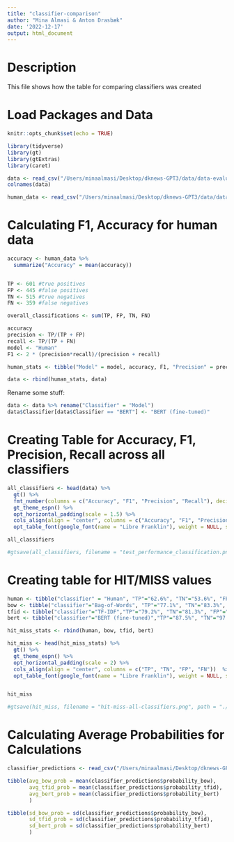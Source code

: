 ```yaml
---
title: "classifier-comparison"
author: "Mina Almasi & Anton Drasbæk"
date: '2022-12-17'
output: html_document
---
```


# Description
This file shows how the table for comparing classifiers was created


# Load Packages and Data
```r
knitr::opts_chunk$set(echo = TRUE)
```

```r
library(tidyverse)
library(gt)
library(gtExtras)
library(caret)
```

```r
data <- read_csv("/Users/minaalmasi/Desktop/dknews-GPT3/data/data-evaluate-models/all-model-results.csv")
colnames(data)
```

```r
human_data <- read_csv("/Users/minaalmasi/Desktop/dknews-GPT3/data/data-experiment/experiment_data_processed.csv")
```

# Calculating F1, Accuracy for human data
```r
accuracy <- human_data %>% 
  summarize("Accuracy" = mean(accuracy))


TP <- 601 #true positives
FP <- 445 #false positives
TN <- 515 #true negatives
FN <- 359 #false negatives

overall_classifications <- sum(TP, FP, TN, FN)

accuracy
precision <- TP/(TP + FP)
recall <- TP/(TP + FN)
model <- "Human"
F1 <- 2 * (precision*recall)/(precision + recall)

human_stats <- tibble("Model" = model, accuracy, F1, "Precision" = precision, "Recall" = recall)
```

```r
data <- rbind(human_stats, data)
```

Rename some stuff: 
```r
data <- data %>% rename("Classifier" = "Model")
data$Classifier[data$Classifier == "BERT"] <- "BERT (fine-tuned)" 
```

# Creating Table for Accuracy, F1, Precision, Recall across all classifiers
```r
all_classifiers <- head(data) %>%
  gt() %>%
  fmt_number(columns = c("Accuracy", "F1", "Precision", "Recall"), decimals = 3) %>% 
  gt_theme_espn() %>%
  opt_horizontal_padding(scale = 1.5) %>%
  cols_align(align = "center", columns = c("Accuracy", "F1", "Precision", "Recall"))  %>%
  opt_table_font(google_font(name = "Libre Franklin"), weight = NULL, style = NULL, add = TRUE)

all_classifiers
```

```r
#gtsave(all_classifiers, filename = "test_performance_classification.png", path = "./figures", expand =20)
```

# Creating table for HIT/MISS values
```r
human <- tibble("classifier" = "Human", "TP"="62.6%", "TN"="53.6%", "FP"="46.4%", "FN"="37.4%")
bow <- tibble("classifier"="Bag-of-Words", "TP"="77.1%", "TN"="83.3%", "FP"="16.7%", "FN"="22.9%")
tfid <- tibble("classifier"="TF-IDF","TP"="79.2%", "TN"="81.3%", "FP"="18.8%", "FN"="20.8%")
bert <- tibble("classifier"="BERT (fine-tuned)","TP"="87.5%", "TN"="97.9%", "FP"="2.1%", "FN"="12.5%")

hit_miss_stats <- rbind(human, bow, tfid, bert)
```

```r
hit_miss <- head(hit_miss_stats) %>%
  gt() %>%
  gt_theme_espn() %>%
  opt_horizontal_padding(scale = 2) %>%
  cols_align(align = "center", columns = c("TP", "TN", "FP", "FN"))  %>%
  opt_table_font(google_font(name = "Libre Franklin"), weight = NULL, style = NULL, add = TRUE)


hit_miss
```

```r
#gtsave(hit_miss, filename = "hit-miss-all-classifiers.png", path = "./figures", expand =20)
```

# Calculating Average Probabilities for Calculations
```r
classifier_predictions <- read_csv("/Users/minaalmasi/Desktop/dknews-GPT3/data/classifiers-predictions/all_classifier_predictions.csv")
```

```r
tibble(avg_bow_prob = mean(classifier_predictions$probability_bow),
       avg_tfid_prob = mean(classifier_predictions$probability_tfid),
       avg_bert_prob = mean(classifier_predictions$probability_bert)
       )

tibble(sd_bow_prob = sd(classifier_predictions$probability_bow),
       sd_tfid_prob = sd(classifier_predictions$probability_tfid),
       sd_bert_prob = sd(classifier_predictions$probability_bert)
       )
```
